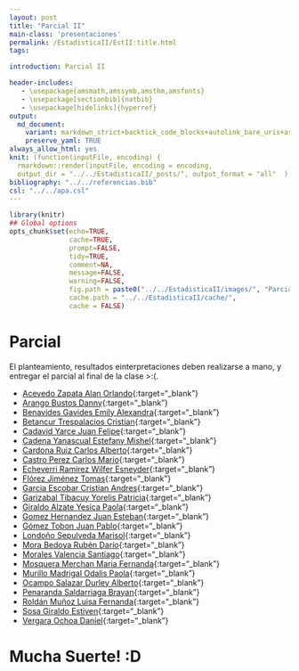 ```yaml
---
layout: post
title: "Parcial II"
main-class: 'presentaciones'
permalink: /EstadisticaII/EstII:title.html
tags:

introduction: Parcial II

header-includes:
   - \usepackage{amsmath,amssymb,amsthm,amsfonts}
   - \usepackage[sectionbib]{natbib}
   - \usepackage[hidelinks]{hyperref}
output:
  md_document:
    variant: markdown_strict+backtick_code_blocks+autolink_bare_uris+ascii_identifiers+tex_math_single_backslash
    preserve_yaml: TRUE
always_allow_html: yes   
knit: (function(inputFile, encoding) {
  rmarkdown::render(inputFile, encoding = encoding,
  output_dir = "../../EstadisticaII/_posts/", output_format = "all"  ) })
bibliography: "../../referencias.bib"
csl: "../../apa.csl"
---
```


```r
library(knitr)
## Global options
opts_chunk$set(echo=TRUE,
               cache=TRUE,
               prompt=FALSE,
               tidy=TRUE,
               comment=NA,
               message=FALSE,
               warning=FALSE,
               fig.path = paste0("../../EstadisticaII/images/", "ParcialII"),
               cache.path = "../../EstadisticaII/cache/",
               cache = FALSE)
```

# Parcial
El planteamiento, resultados einterpretaciones deben realizarse a mano, y entregar el parcial al final de la clase >:(. 

* [Acevedo Zapata Alan Orlando](https://github.com/jiperezga/jiperezga.github.io/raw/master/Dataset/Parcial/P1152220366.pdf){:target="_blank"}
* [Arango Bustos Danny](https://github.com/jiperezga/jiperezga.github.io/raw/master/Dataset/Parcial/P1214748239.pdf){:target="_blank"}
* [Benavides Gavides Emily Alexandra](https://github.com/jiperezga/jiperezga.github.io/raw/master/Dataset/Parcial/P1023623327.pdf){:target="_blank"}
* [Betancur Trespalacios Cristian](https://github.com/jiperezga/jiperezga.github.io/raw/master/Dataset/Parcial/P1001362881.pdf){:target="_blank"}
* [Cadavid Yarce Juan Felipe](https://github.com/jiperezga/jiperezga.github.io/raw/master/Dataset/Parcial/P1044102034.pdf){:target="_blank"}
* [Cadena Yanascual Estefany Mishel](https://github.com/jiperezga/jiperezga.github.io/raw/master/Dataset/Parcial/P1085941354.pdf){:target="_blank"}
* [Cardona Ruiz Carlos Alberto](https://github.com/jiperezga/jiperezga.github.io/raw/master/Dataset/Parcial/P1053767519.pdf){:target="_blank"}
* [Castro Perez Carlos Mario](https://github.com/jiperezga/jiperezga.github.io/raw/master/Dataset/Parcial/P1002148318.pdf){:target="_blank"}
* [Echeverri Ramirez Wilfer Esneyder](https://github.com/jiperezga/jiperezga.github.io/raw/master/Dataset/Parcial/P1000203437.pdf){:target="_blank"}
* [Flórez Jiménez Tomas](https://github.com/jiperezga/jiperezga.github.io/raw/master/Dataset/Parcial/P1152460117.pdf){:target="_blank"}
* [Garcia Escobar Cristian Andres](https://github.com/jiperezga/jiperezga.github.io/raw/master/Dataset/Parcial/P1038823759.pdf){:target="_blank"}
* [Garizabal Tibacuy Yorelis Patricia](https://github.com/jiperezga/jiperezga.github.io/raw/master/Dataset/Parcial/P1035435796.pdf){:target="_blank"}
* [Giraldo Alzate Yesica Paola](https://github.com/jiperezga/jiperezga.github.io/raw/master/Dataset/Parcial/P1007290732.pdf){:target="_blank"}
* [Gomez Hernandez Juan Esteban](https://github.com/jiperezga/jiperezga.github.io/raw/master/Dataset/Parcial/P1152471457.pdf){:target="_blank"}
* [Gómez Tobon Juan Pablo](https://github.com/jiperezga/jiperezga.github.io/raw/master/Dataset/Parcial/P1152710331.pdf){:target="_blank"}
* [Londoño Sepulveda Marisol](https://github.com/jiperezga/jiperezga.github.io/raw/master/Dataset/Parcial/P1001580456.pdf){:target="_blank"}
* [Mora Bedoya Rubén Darío](https://github.com/jiperezga/jiperezga.github.io/raw/master/Dataset/Parcial/P1039460833.pdf){:target="_blank"}
* [Morales Valencia Santiago](https://github.com/jiperezga/jiperezga.github.io/raw/master/Dataset/Parcial/P1007346784.pdf){:target="_blank"}
* [Mosquera Merchan Maria Fernanda](https://github.com/jiperezga/jiperezga.github.io/raw/master/Dataset/Parcial/P1000870935.pdf){:target="_blank"}
* [Murillo Madrigal Odalis Paola](https://github.com/jiperezga/jiperezga.github.io/raw/master/Dataset/Parcial/P1017265065.pdf){:target="_blank"}
* [Ocampo Salazar Durley Alberto](https://github.com/jiperezga/jiperezga.github.io/raw/master/Dataset/Parcial/P1047964029.pdf){:target="_blank"}
* [Penaranda Saldarriaga Brayan](https://github.com/jiperezga/jiperezga.github.io/raw/master/Dataset/Parcial/P1001391063.pdf){:target="_blank"}
* [Roldán Muñoz Luisa Fernanda](https://github.com/jiperezga/jiperezga.github.io/raw/master/Dataset/Parcial/P1128387647.pdf){:target="_blank"}
* [Sosa Giraldo Estiven](https://github.com/jiperezga/jiperezga.github.io/raw/master/Dataset/Parcial/P1000764590.pdf){:target="_blank"}
* [Vergara Ochoa Daniel](https://github.com/jiperezga/jiperezga.github.io/raw/master/Dataset/Parcial/P1037642829.pdf){:target="_blank"}

<h1> Mucha Suerte! :D </h1>

